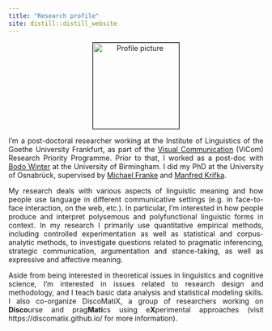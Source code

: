 ```yaml
---
title: "Research profile"
site: distill::distill_website
---
```


<style>
body {
  text-align: justify}

h1 {
  text-align: center
}

.aligncenter {
    text-align: center;
}
</style>

<p class="aligncenter"><img src="images/profile.jpg" alt="Profile picture" align="middle" style="width:170px;height:170px;border:0.7px solid black;"></p>

I'm a post-doctoral researcher working at the Institute of Linguistics of the Goethe University Frankfurt, as part of the [Visual Communication](https://vicom.info/) (ViCom) Research Priority Programme. Prior to that, I worked as a post-doc with [Bodo Winter](https://bodowinter.com/) at the University of Birmingham. I did my PhD at the University of Osnabrück, supervised by [Michael Franke](https://michael-franke.github.io/heimseite/) and [Manfred Krifka](https://www.leibniz-zas.de/en/people/details/krifka-manfred/manfred-krifka).

My research deals with various aspects of linguistic meaning and how people use language in different communicative settings (e.g. in face-to-face interaction, on the web, etc.). In particular, I'm interested in how people produce and interpret polysemous and polyfunctional linguistic forms in context. In my research I primarily use quantitative empirical methods, including controlled experimentation as well as statistical and corpus-analytic methods, to investigate questions related to pragmatic inferencing, strategic communication, argumentation and stance-taking, as well as expressive and affective meaning.

Aside from being interested in theoretical issues in linguistics and cognitive science, I'm interested in issues related to research design and methodology, and I teach basic data analysis and statistical modeling skills. I also co-organize DiscoMatiX, a group of researchers working on **Disco**urse and prag**Mati**cs using e**X**perimental approaches (visit https://discomatix.github.io/ for more information).
